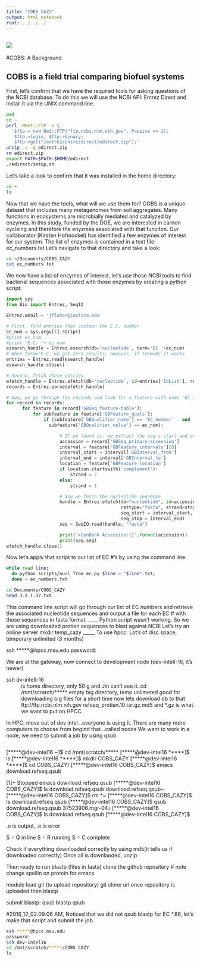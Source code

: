 ```yaml
---
title: "COBS_CAZY"
output: html_notebook
root: ../../../
---
```

![](images/COBSPIC.png)
------
#COBS: A Background

COBS is a field trial comparing biofuel systems
------
First, let's confirm that we have the required tools for asking questions of the NCBI database. To do this we will use the NCBI API: Entrez Direct and install it via the UNIX command line. 
```bash
pwd
cd ~
perl -MNet::FTP -e \
  '$ftp = new Net::FTP("ftp.ncbi.nlm.nih.gov", Passive => 1);
   $ftp->login; $ftp->binary;
   $ftp->get("/entrez/entrezdirect/edirect.zip");'
unzip -u -q edirect.zip
rm edirect.zip
export PATH=$PATH:$HOME/edirect
./edirect/setup.sh
```
Let's take a look to confirm that it was installed in the home directory:
```bash
cd ~
ls
```
Now that we have the tools, what will we use them for? COBS is a unique dataset that includes many metagenomes from soil aggregates. Many functions in ecosystems are microbially mediated and catalyzed by enzymes. In this study, funded by the DOE, we are interested in carnon cycleing and therefore the enyzmes associated with that funciton. Our collaborator (Kirsten Hofmockel) has identified a few enzymes of interest for our system. The list of enzymes is contained in a text file: ec_numbers.txt
Let's navigate to that directory and take a look:
```bash
cd ~/Documents/COBS_CAZY
cat ec_numbers.txt
```
We now have a list of enzymes of interest, let's use those NCBI tools to find bacterial sequences associated with those enzymes by creating a python script:  
```python
import sys
from Bio import Entrez, SeqIO

Entrez.email = 'jflater@iastate.edu'

# First, find entries that contain the E.C. number
ec_num = sys.argv[1].strip()
#print ec_num
#print 'E.C. '+ ec_num
esearch_handle = Entrez.esearch(db='nucleotide', term='EC '+ec_num)
# When term='E.C. we get zero results, however, if term=EC it works
entries = Entrez.read(esearch_handle)
esearch_handle.close()

# Second, fetch these entries
efetch_handle = Entrez.efetch(db='nucleotide', id=entries['IdList'], rettype='gb', retmode='xml') 
records = Entrez.parse(efetch_handle)

# Now, we go through the records and look for a feature with name 'EC_number'
for record in records:
      for feature in record['GBSeq_feature-table']:
          for subfeature in feature['GBFeature_quals']:
              if (subfeature['GBQualifier_name'] == 'EC_number'   and
                subfeature['GBQualifier_value'] == ec_num):

                    # If we found it, we extract the seq's start and end
                    accession = record['GBSeq_primary-accession']
                    interval = feature['GBFeature_intervals'][0]
                    interval_start = interval['GBInterval_from']
                    interval_end = interval['GBInterval_to']
                    location = feature['GBFeature_location']
                    if location.startswith('complement'):
                        strand = 2
                    else:
                        strand = 1

                    # Now we fetch the nucleotide sequence
                    handle = Entrez.efetch(db="nucleotide", id=accession,
                                           rettype="fasta", strand=strand,
                                           seq_start = interval_start,
                                           seq_stop = interval_end)
                    seq = SeqIO.read(handle, "fasta")

                    print('>GenBank Accession:{}'.format(accession))
                    print(seq.seq)
efetch_handle.close()

```
Now let's apply that script to our list of EC #'s by using the command line:
```bash
while read line;     
  do python scripts/nucl_from_ec.py $line > "$line".txt;    
  done < ec_numbers.txt
```

```bash
cd Documents/COBS_CAZY
head 3.2.1.37.txt 
```





This command line script will go through our list of EC numbers and retrieve the associated nucleotide sequences and output a file for each EC # with those sequences in fasta format. 
____
Python script wasn't working. So we are using downloaded protien sequences to blast against NCBI 
Let's try an online server 
mkdir temp_cazy
_____
To use hpcc:
Lot's of disc space, temporary unlimited (3 months)

ssh *****@hpcc.msu.edu
password:

We are at the gateway, now connect to development node (dev-intell-16, it's newer)

ssh dv-intell-16
~ is home directory, only 50 g and Jin can't see it.
cd /mnt/scratch/*****
empty big directory, temp unlimeted good for downloading big files for a short time
now lets download db to that  ftp://ftp.ncbi.nlm.nih.gov
refseq_protien.10.tar.gz.md5 and *.gz is what we want to put on HPCC

In HPC: move out of dev intel...everyone is using it. There are many more computers to choose from begind that...called nodes
We want to work in a node, we need to submit a job by using qsub
```bash

```

[*****@dev-intel16 ~]$ cd /mnt/scratch/*****
[*****@dev-intel16 *****]$ ls
[*****@dev-intel16 *****]$ mkdir COBS_CAZY
[*****@dev-intel16 *****]$ cd COBS_CAZY/
[*****@dev-intel16 COBS_CAZY]$ emacs download.refseq.qsub

[1]+  Stopped                 emacs download.refseq.qsub
[*****@dev-intel16 COBS_CAZY]$ ls
download.refseq.qsub  download.refseq.qsub~
[*****@dev-intel16 COBS_CAZY]$ rm *~
[*****@dev-intel16 COBS_CAZY]$ ls
download.refseq.qsub
[*****@dev-intel16 COBS_CAZY]$ qsub download.refseq.qsub
37523906.mgr-04.i
[*****@dev-intel16 COBS_CAZY]$ ls
download.refseq.qsub
[*****@dev-intel16 COBS_CAZY]$

.o is output, .e is error

S = Q in line
S = R running
S = C complete

Check if everything downloaded correctly by using md5(it tells us if downloaded correctly)
Once all is downlaoded, unzip



Then ready to run blastp (files in fasta) clone the github repository
# note change spellin on protein for emacs

module load git (to upload repository)
git clone url
once repository is uploaded then blastp

submit blastp: qsub blastp.qsub

#2016_12_02:09:06 AM, Noticed that we did not qsub blastp for EC *.86, let's make that script and submit the job. 
```bash
ssh *****@hpcc.msu.edu
password:
ssh dev-intel16
cd /mnt/scratch/*****/COBS_CAZY
ls

```

